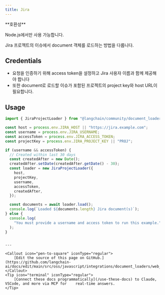 ```yaml
---
title: Jira
---
```


<Tip>
**호환성**

Node.js에서만 사용 가능합니다.
</Tip>

Jira 프로젝트의 이슈에서 document 객체를 로드하는 방법을 다룹니다.

## Credentials

- 요청을 인증하기 위해 access token을 설정하고 Jira 사용자 이름과 함께 제공해야 합니다
- 또한 document로 로드할 이슈가 포함된 프로젝트의 project key와 host URL이 필요합니다.

## Usage

```typescript
import { JiraProjectLoader } from "@langchain/community/document_loaders/web/jira";

const host = process.env.JIRA_HOST || "https://jira.example.com";
const username = process.env.JIRA_USERNAME;
const accessToken = process.env.JIRA_ACCESS_TOKEN;
const projectKey = process.env.JIRA_PROJECT_KEY || "PROJ";

if (username && accessToken) {
  // Created within last 30 days
  const createdAfter = new Date();
  createdAfter.setDate(createdAfter.getDate() - 30);
  const loader = new JiraProjectLoader({
    host,
    projectKey,
    username,
    accessToken,
    createdAfter,
  });

  const documents = await loader.load();
  console.log(`Loaded ${documents.length} Jira document(s)`);
} else {
  console.log(
    "You must provide a username and access token to run this example."
  );
}
```
```

---

<Callout icon="pen-to-square" iconType="regular">
    [Edit the source of this page on GitHub.](https://github.com/langchain-ai/docs/edit/main/src/oss/javascript/integrations/document_loaders/web_loaders/jira.mdx)
</Callout>
<Tip icon="terminal" iconType="regular">
    [Connect these docs programmatically](/use-these-docs) to Claude, VSCode, and more via MCP for    real-time answers.
</Tip>
